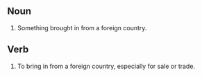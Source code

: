== Noun ==

#Something brought in from a foreign country.

== Verb ==

#To bring in from a foreign country, especially for sale or trade.